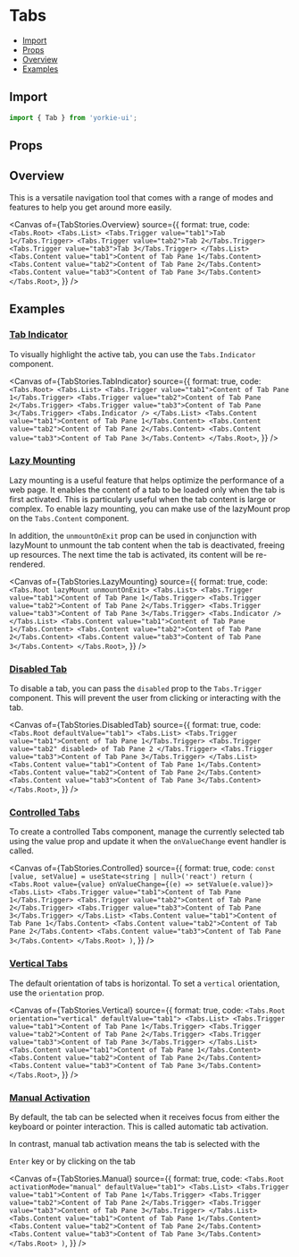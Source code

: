# Tabs


<Meta of={TabStories} />

- [Import](#import)
- [Props](#props)
- [Overview](#overview)
- [Examples](#examples)

## Import

```jsx
import { Tab } from 'yorkie-ui';
```

## Props

<Controls />

## Overview

This is a versatile navigation tool that comes with a range of modes and features to help you get around more easily.

<Canvas
  of={TabStories.Overview}
  source={{
    format: true,
    code: `
      <Tabs.Root>
        <Tabs.List>
          <Tabs.Trigger value="tab1">Tab 1</Tabs.Trigger>
          <Tabs.Trigger value="tab2">Tab 2</Tabs.Trigger>
          <Tabs.Trigger value="tab3">Tab 3</Tabs.Trigger>
        </Tabs.List>
        <Tabs.Content value="tab1">Content of Tab Pane 1</Tabs.Content>
        <Tabs.Content value="tab2">Content of Tab Pane 2</Tabs.Content>
        <Tabs.Content value="tab3">Content of Tab Pane 3</Tabs.Content>
      </Tabs.Root>
    `,
  }}
/>

## Examples

### [Tab Indicator](#tab-tab-indicator)

To visually highlight the active tab, you can use the `Tabs.Indicator` component.

<Canvas
  of={TabStories.TabIndicator}
  source={{
    format: true,
    code: `
      <Tabs.Root>
        <Tabs.List>
          <Tabs.Trigger value="tab1">Content of Tab Pane 1</Tabs.Trigger>
          <Tabs.Trigger value="tab2">Content of Tab Pane 2</Tabs.Trigger>
          <Tabs.Trigger value="tab3">Content of Tab Pane 3</Tabs.Trigger>
          <Tabs.Indicator />
        </Tabs.List>
        <Tabs.Content value="tab1">Content of Tab Pane 1</Tabs.Content>
        <Tabs.Content value="tab2">Content of Tab Pane 2</Tabs.Content>
        <Tabs.Content value="tab3">Content of Tab Pane 3</Tabs.Content>
      </Tabs.Root>
    `,
  }}
/>

### [Lazy Mounting](#tab-lazy-mounting)

Lazy mounting is a useful feature that helps optimize the performance of a web page. It enables the content of a tab to be loaded only when the tab is first activated. This is particularly useful when the tab content is large or complex. To enable lazy mounting, you can make use of the lazyMount prop on the `Tabs.Content` component.

In addition, the `unmountOnExit` prop can be used in conjunction with lazyMount to unmount the tab content when the tab is deactivated, freeing up resources. The next time the tab is activated, its content will be re-rendered.

<Canvas
  of={TabStories.LazyMounting}
  source={{
    format: true,
    code: `
      <Tabs.Root lazyMount unmountOnExit>
        <Tabs.List>
          <Tabs.Trigger value="tab1">Content of Tab Pane 1</Tabs.Trigger>
          <Tabs.Trigger value="tab2">Content of Tab Pane 2</Tabs.Trigger>
          <Tabs.Trigger value="tab3">Content of Tab Pane 3</Tabs.Trigger>
          <Tabs.Indicator />
        </Tabs.List>
        <Tabs.Content value="tab1">Content of Tab Pane 1</Tabs.Content>
        <Tabs.Content value="tab2">Content of Tab Pane 2</Tabs.Content>
        <Tabs.Content value="tab3">Content of Tab Pane 3</Tabs.Content>
      </Tabs.Root>
    `,
  }}
/>

### [Disabled Tab](#tab-disabled-tab)

To disable a tab, you can pass the `disabled` prop to the `Tabs.Trigger` component. This will prevent the user from clicking or interacting with the tab.

<Canvas
  of={TabStories.DisabledTab}
  source={{
    format: true,
    code: `
      <Tabs.Root defaultValue="tab1">
        <Tabs.List>
          <Tabs.Trigger value="tab1">Content of Tab Pane 1</Tabs.Trigger>
          <Tabs.Trigger value="tab2" disabled>
            of Tab Pane 2
          </Tabs.Trigger>
          <Tabs.Trigger value="tab3">Content of Tab Pane 3</Tabs.Trigger>
        </Tabs.List>
        <Tabs.Content value="tab1">Content of Tab Pane 1</Tabs.Content>
        <Tabs.Content value="tab2">Content of Tab Pane 2</Tabs.Content>
        <Tabs.Content value="tab3">Content of Tab Pane 3</Tabs.Content>
      </Tabs.Root>
    `,
  }}
/>

### [Controlled Tabs](#controlled-tabs)

To create a controlled Tabs component, manage the currently selected tab using the value prop and update it when the `onValueChange` event handler is called.

<Canvas
  of={TabStories.Controlled}
  source={{
    format: true,
    code: `
      const [value, setValue] = useState<string | null>('react')
      return (
        <Tabs.Root value={value} onValueChange={(e) => setValue(e.value)}>
          <Tabs.List>
            <Tabs.Trigger value="tab1">Content of Tab Pane 1</Tabs.Trigger>
            <Tabs.Trigger value="tab2">Content of Tab Pane 2</Tabs.Trigger>
            <Tabs.Trigger value="tab3">Content of Tab Pane 3</Tabs.Trigger>
          </Tabs.List>
          <Tabs.Content value="tab1">Content of Tab Pane 1</Tabs.Content>
          <Tabs.Content value="tab2">Content of Tab Pane 2</Tabs.Content>
          <Tabs.Content value="tab3">Content of Tab Pane 3</Tabs.Content>
        </Tabs.Root>
      )
    `,
  }}
/>

### [Vertical Tabs](#vertical-tabs)

The default orientation of tabs is horizontal. To set a `vertical` orientation, use the `orientation` prop.

<Canvas
  of={TabStories.Vertical}
  source={{
    format: true,
    code: `
      <Tabs.Root orientation="vertical" defaultValue="tab1">
        <Tabs.List>
          <Tabs.Trigger value="tab1">Content of Tab Pane 1</Tabs.Trigger>
          <Tabs.Trigger value="tab2">Content of Tab Pane 2</Tabs.Trigger>
          <Tabs.Trigger value="tab3">Content of Tab Pane 3</Tabs.Trigger>
        </Tabs.List>
        <Tabs.Content value="tab1">Content of Tab Pane 1</Tabs.Content>
        <Tabs.Content value="tab2">Content of Tab Pane 2</Tabs.Content>
        <Tabs.Content value="tab3">Content of Tab Pane 3</Tabs.Content>
      </Tabs.Root>
    `,
  }}
/>

### [Manual Activation](#manual-activation)

By default, the tab can be selected when it receives focus from either the keyboard or pointer interaction. This is called automatic tab activation.

In contrast, manual tab activation means the tab is selected with the

`Enter` key or by clicking on the tab

<Canvas
  of={TabStories.Manual}
  source={{
    format: true,
    code: `
      <Tabs.Root activationMode="manual" defaultValue="tab1">
        <Tabs.List>
          <Tabs.Trigger value="tab1">Content of Tab Pane 1</Tabs.Trigger>
          <Tabs.Trigger value="tab2">Content of Tab Pane 2</Tabs.Trigger>
          <Tabs.Trigger value="tab3">Content of Tab Pane 3</Tabs.Trigger>
        </Tabs.List>
        <Tabs.Content value="tab1">Content of Tab Pane 1</Tabs.Content>
        <Tabs.Content value="tab2">Content of Tab Pane 2</Tabs.Content>
        <Tabs.Content value="tab3">Content of Tab Pane 3</Tabs.Content>
      </Tabs.Root>
      )
    `,
  }}
/>
